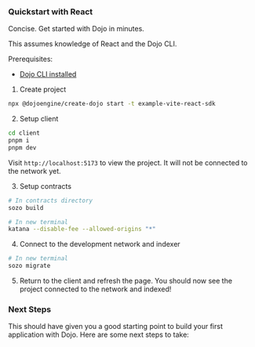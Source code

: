 
### Quickstart with React

Concise. Get started with Dojo in minutes.

This assumes knowledge of React and the Dojo CLI.

Prerequisites:

-   [Dojo CLI installed](/getting-started/setup.md)

1. Create project

```bash
npx @dojoengine/create-dojo start -t example-vite-react-sdk
```

2. Setup client

```bash
cd client
pnpm i
pnpm dev
```

Visit `http://localhost:5173` to view the project. It will not be connected to the network yet.

3. Setup contracts

```bash
# In contracts directory
sozo build

# In new terminal
katana --disable-fee --allowed-origins "*"
```

4. Connect to the development network and indexer

```bash
# In new terminal
sozo migrate
```

5. Return to the client and refresh the page. You should now see the project connected to the network and indexed!

### Next Steps

This should have given you a good starting point to build your first application with Dojo. Here are some next steps to take:

<div className="grid grid-cols-2 gap-8">
<LinkCard
title="Architecture Overview"
description="Learn about Dojo's architecture."
link="/framework"
/>
<LinkCard
title="JavaScript Docs"
description="Learn how to get started with Dojo.js and build your first application."
link="https://github.com/dojoengine/dojo.js"
/>
<LinkCard
title="Awesome Dojo"
description="A curated list of awesome Dojo resources."
link="https://github.com/dojoengine/awesome-dojo"
/>
</div>
